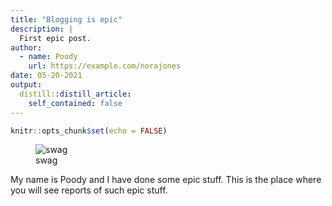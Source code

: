 ```yaml
---
title: "Blogging is epic"
description: |
  First epic post.
author:
  - name: Poody
    url: https://example.com/norajones
date: 05-20-2021
output:
  distill::distill_article:
    self_contained: false
---
```



```r
knitr::opts_chunk$set(echo = FALSE)
```

![swag](../../epic_selfie.jpg)

My name is Poody and I have done some epic stuff. This is the place where you will see reports of such epic stuff.


